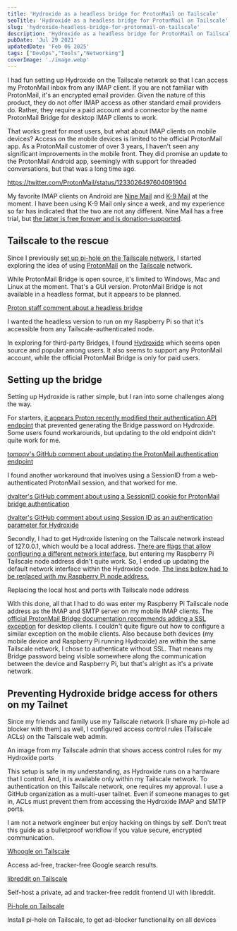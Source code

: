 ```yaml
---
title: 'Hydroxide as a headless bridge for ProtonMail on Tailscale'
seoTitle: 'Hydroxide as a headless bridge for ProtonMail on Tailscale'
slug: 'hydroxide-headless-bridge-for-protonmail-on-tailscale'
description: 'Hydroxide as a headless bridge for ProtonMail on Tailscale.'
pubDate: 'Jul 29 2021'
updatedDate: 'Feb 06 2025'
tags: ["DevOps","Tools","Networking"]
coverImage: './image.webp'
---
```


I had fun setting up Hydroxide on the Tailscale network so that I can access my ProtonMail inbox from any IMAP client. If you are not familiar with ProtonMail, it's an encrypted email provider. Given the nature of this product, they do not offer IMAP access as other standard email providers do. Rather, they require a paid account and a connector by the name ProtonMail Bridge for desktop IMAP clients to work.


That works great for most users, but what about IMAP clients on mobile devices? Access on the mobile devices is limited to the official ProtonMail app. As a ProtonMail customer of over 3 years, I haven't seen any significant improvements in the mobile front. They did promise an update to the ProtonMail Android app, seemingly with support for threaded conversations, but that was a long time ago.


https://twitter.com/ProtonMail/status/1233026497604091904


My favorite IMAP clients on Android are [Nine Mail](https://www.9folders.com/en/index.html) and [K-9 Mail](https://k9mail.app/) at the moment. I have been using K-9 Mail only since a week, and my experience so far has indicated that the two are not any different. Nine Mail has a free trial, but [the latter is free forever and is donation-supported](https://liberapay.com/k9mail/).


## Tailscale to the rescue


Since I previously [set up pi-hole on the Tailscale network](https://blogarunsathiya.wordpress.com/2021/03/30/pi-hole-on-tailscale/), I started exploring the idea of using [ProtonMail](https://blogarunsathiya.wordpress.com/tag/protonmail/) on the [Tailscale](https://blogarunsathiya.wordpress.com/tag/tailscale/) network.


While ProtonMail Bridge is open source, it's limited to Windows, Mac and Linux at the moment. That's a GUI version. ProtonMail Bridge is not available in a headless format, but it appears to be planned.


<R2Image imageKey="assets/hydroxide-headless-bridge-for-protonmail-on-tailscale-1921638e-cd98-8071-a14b-f07941051964.png" alt="Proton staff comment after a headless bridge." />


[Proton staff comment about a headless bridge](https://github.com/ProtonMail/proton-bridge/issues/66#issuecomment-671753499)


I wanted the headless version to run on my Raspberry Pi so that it's accessible from any Tailscale-authenticated node.


In exploring for third-party Bridges, I found [Hydroxide](https://github.com/emersion/hydroxide) which seems open source and popular among users. It also seems to support any ProtonMail account, while the official ProtonMail Bridge is only for paid users.


## Setting up the bridge


Setting up Hydroxide is rather simple, but I ran into some challenges along the way.


For starters, [it appears Proton recently modified their authentication API endpoint](https://github.com/emersion/hydroxide/issues/179) that prevented generating the Bridge password on Hydroxide. Some users found workarounds, but updating to the old endpoint didn't quite work for me.


<R2Image imageKey="assets/hydroxide-headless-bridge-for-protonmail-on-tailscale-1921638e-cd98-8024-ba65-e3293f0af834.png" alt="" />


[tomoqv's GitHub comment about updating the ProtonMail authentication endpoint](https://github.com/emersion/hydroxide/issues/181#issuecomment-884180824)


I found another workaround that involves using a SessionID from a web-authenticated ProtonMail session, and that worked for me.


<R2Image imageKey="assets/hydroxide-headless-bridge-for-protonmail-on-tailscale-1921638e-cd98-80c3-942c-d3645032408c.png" alt="" />


[dvalter's GitHub comment about using a SessionID cookie for ProtonMail bridge authentication](https://github.com/emersion/hydroxide/issues/179#issuecomment-855228269)


<R2Image imageKey="assets/hydroxide-headless-bridge-for-protonmail-on-tailscale-1921638e-cd98-8039-a88b-ee3d5bf83754.png" alt="" />


[dvalter's GitHub comment about using Session ID as an authentication parameter for Hydroxide](https://github.com/emersion/hydroxide/issues/179#issuecomment-855283386)


Secondly, I had to get Hydroxide listening on the Tailscale network instead of 127.0.0.1, which would be a local address. [There are flags that allow configuring a different network interface](https://github.com/emersion/hydroxide/commit/a46986a871f3942d5eb8a646f814d344477b48ef), but entering my Raspberry Pi Tailscale node address didn't quite work. So, I ended up updating the default network interface within the Hydroxide code. [The lines below had to be replaced with my Raspberry Pi node address.](https://github.com/emersion/hydroxide/blob/master/cmd/hydroxide/main.go#L187-L197)


<R2Image imageKey="assets/hydroxide-headless-bridge-for-protonmail-on-tailscale-1921638e-cd98-80e1-87fe-e873131c5aac.png" alt="44182-image-1.png" />


Replacing the local host and ports with Tailscale node address


With this done, all that I had to do was enter my Raspberry Pi Tailscale node address as the IMAP and SMTP server on my mobile IMAP clients. The [official ProtonMail Bridge documentation recommends adding a SSL exception](https://protonmail.com/bridge/install) for desktop clients. I couldn't quite figure out how to configure a similar exception on the mobile clients. Also because both devices (my mobile device and Raspberry Pi running Hydroxide) are within the same Tailscale network, I chose to authenticate without SSL. That means my Bridge password being visible somewhere along the communication between the device and Raspberry Pi, but that's alright as it's a private network.


## Preventing Hydroxide bridge access for others on my Tailnet


Since my friends and family use my Tailscale network (I share my pi-hole ad blocker with them) as well, I configured access control rules (Tailscale ACLs) on the Tailscale web admin.


<R2Image imageKey="assets/hydroxide-headless-bridge-for-protonmail-on-tailscale-1921638e-cd98-8052-a890-e1d4e3296bb7.png" alt="c21b0-tailscale-acls-to-block-hydroxide-access-for-others.png" />


An image from my Tailscale admin that shows access control rules for my Hydroxide ports


This setup is safe in my understanding, as Hydroxide runs on a hardware that I control. And, it is available only within my Tailscale network. To authentication on this Tailscale network, one requires my approval. I use a GitHub organization as a multi-user tailnet. Even if someone manages to get in, ACLs must prevent them from accessing the Hydroxide IMAP and SMTP ports.


I am not a network engineer but enjoy hacking on things by self. Don't treat this guide as a bulletproof workflow if you value secure, encrypted communication.


[Whoogle on Tailscale](https://blogarunsathiya.wordpress.com/2021/09/08/whoogle-on-the-tailscale-network/)


Access ad-free, tracker-free Google search results.


[libreddit on Tailscale](https://blogarunsathiya.wordpress.com/2021/09/08/libreddit-on-tailscale/)


Self-host a private, ad and tracker-free reddit frontend UI with libreddit.


[Pi-hole on Tailscale](https://blogarunsathiya.wordpress.com/2021/03/30/pi-hole-on-tailscale/)


Install pi-hole on Tailscale, to get ad-blocker functionality on all devices

